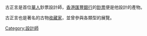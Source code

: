 {{多個問題|
{{orphan|time=2018-09-12T04:05:49+00:00}}
{{unreferenced|time=2018-09-12T04:05:28+00:00}}
{{copyedit|time=2018-09-12T04:05:28+00:00}}
}}
古正言是首位[[華人|華人]]鈔票設計師，[[香港|香港]][[匯豐銀行|匯豐銀行]]的[[鈔票|鈔票]]便是他設計的產物。

古正言也是著名的古物[[收藏家|收藏家]]，並曾參與各類型的展覽。
[[Category:設計師|Category:設計師]]
{{HK-bio-stub}}